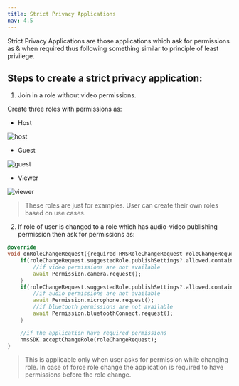 ```yaml
---
title: Strict Privacy Applications
nav: 4.5
---
```


Strict Privacy Applications are those applications which ask for permissions as & when required thus following something
similar to principle of least privilege.

## Steps to create a strict privacy application:

1. Join in a role without video permissions.

Create three roles with permissions as:

- Host 

![host](/docs/v2/flutter-host.png)

- Guest

![guest](/docs/v2/flutter-guest.png)

- Viewer

![viewer](/docs/v2/flutter-viewer.png)

> These roles are just for examples. User can create their own roles based on use cases.

2. If role of user is changed to a role which has audio-video publishing permission then ask for permissions as:

```dart
@override
void onRoleChangeRequest({required HMSRoleChangeRequest roleChangeRequest}) {
    if(roleChangeRequest.suggestedRole.publishSettings?.allowed.contains("video")??false){
        //if video permissions are not available
        await Permission.camera.request();
    }
    if(roleChangeRequest.suggestedRole.publishSettings?.allowed.contains("audio")??false){
        //if audio permissions are not available
        await Permission.microphone.request();
        //if bluetooth permissions are not available
        await Permission.bluetoothConnect.request();
    }

    //if the application have required permissions
    hmsSDK.acceptChangeRole(roleChangeRequest);
}
```

> This is applicable only when user asks for permission while changing role. In case of force role change
> the application is required to have permissions before the role change. 
